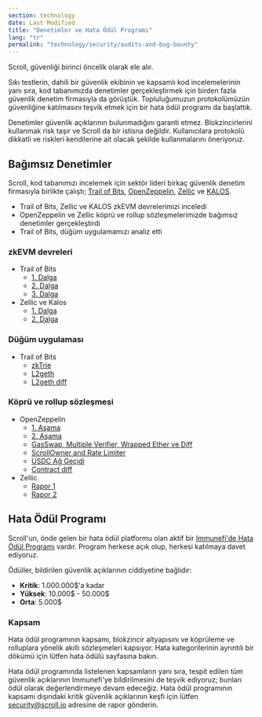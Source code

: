 ```yaml
---
section: technology
date: Last Modified
title: "Denetimler ve Hata Ödül Programı"
lang: "tr"
permalink: "technology/security/audits-and-bug-bounty"
---
```



Scroll, güvenliği birinci öncelik olarak ele alır.

Sıkı testlerin, dahili bir güvenlik ekibinin ve kapsamlı kod incelemelerinin yanı sıra, kod tabanımızda denetimler gerçekleştirmek için birden fazla güvenlik denetim firmasıyla da görüştük. Topluluğumuzun protokolümüzün güvenliğine katılmasını teşvik etmek için bir hata ödül programı da başlattık.

<Aside type="danger" title="">
  Denetimler güvenlik açıklarının bulunmadığını garanti etmez. Blokzincirlerini kullanmak risk taşır ve Scroll da bir istisna değildir. Kullanıcılara protokolü dikkatli ve riskleri kendilerine ait olacak şekilde kullanmalarını öneriyoruz.
</Aside>

## Bağımsız Denetimler

Scroll, kod tabanımızı incelemek için sektör lideri birkaç güvenlik denetim firmasıyla birlikte çalıştı; [Trail of Bits](https://www.trailofbits.com/), [OpenZeppelin](https://www.openzeppelin.com/), [Zellic](https://www.zellic.io/) ve [KALOS](https://www.kalos.xyz/).

- Trail of Bits, Zellic ve KALOS zkEVM devrelerimizi inceledi
- OpenZeppelin ve Zellic köprü ve rollup sözleşmelerimizde bağımsız denetimler gerçekleştirdi
- Trail of Bits, düğüm uygulamamızı analiz etti

### zkEVM devreleri

- Trail of Bits
   - [1. Dalga](https://github.com/trailofbits/publications/blob/master/reviews/2023-04-scroll-zkEVM-wave1-securityreview.pdf)
   - [2. Dalga](https://github.com/trailofbits/publications/blob/master/reviews/2023-08-scroll-zkEVM-wave2-securityreview.pdf)
   - [3. Dalga](https://github.com/trailofbits/publications/blob/master/reviews/2023-09-scroll-zkEVM-wave3-securityreview.pdf)
- Zellic ve Kalos
   - [1. Dalga](https://github.com/Zellic/publications/blob/master/Scroll%20zkEVM%20-%20Part%201%20-%20Audit%20Report.pdf)
   - [2. Dalga](https://github.com/Zellic/publications/blob/master/Scroll%20zkEVM%20-%20Part%202%20-%20Audit%20Report.pdf)

### Düğüm uygulaması

- Trail of Bits
   - [zkTrie](https://github.com/trailofbits/publications/blob/master/reviews/2023-07-scroll-zktrie-securityreview.pdf)
   - [L2geth](https://github.com/trailofbits/publications/blob/master/reviews/2023-08-scrollL2geth-initial-securityreview.pdf)
   - [L2geth diff](https://github.com/trailofbits/publications/blob/master/reviews/2023-08-scrollL2geth-securityreview.pdf)

### Köprü ve rollup sözleşmesi

- OpenZeppelin
   - [1. Aşama](https://blog.openzeppelin.com/scroll-layer-1-audit-1)
   - [2. Aşama](https://blog.openzeppelin.com/scroll-phase-2-audit)
   - [GasSwap, Multiple Verifier, Wrapped Ether ve Diff](https://blog.openzeppelin.com/scroll-gasswap-multiple-verifier-wrapped-ether-and-diff-audit)
   - [ScrollOwner and Rate Limiter](https://blog.openzeppelin.com/scrollowner-and-rate-limiter-audit)
   - [USDC Ağ Geçidi](https://blog.openzeppelin.com/scroll-usdc-gateway-audit)
   - [Contract diff](https://blog.openzeppelin.com/scroll-diff-audit-report)
- Zellic
   - [Rapor 1](https://github.com/Zellic/publications/blob/master/Scroll%20-%2005.26.23%20Zellic%20Audit%20Report.pdf)
   - [Rapor 2](https://github.com/Zellic/publications/blob/master/Scroll%20-%2009.27.23%20Zellic%20Audit%20Report.pdf)

## Hata Ödül Programı

Scroll'un, önde gelen bir hata ödül platformu olan aktif bir [Immunefi'de Hata Ödül Programı](https://immunefi.com/bounty/scroll/) vardır. Program herkese açık olup, herkesi katılmaya davet ediyoruz.

Ödüller, bildirilen güvenlik açıklarının ciddiyetine bağlıdır:

- **Kritik**: 1.000.000$'a kadar
- **Yüksek**: 10.000$ - 50.000$
- **Orta**: 5.000$

### Kapsam

Hata ödül programının kapsamı, blokzincir altyapısını ve köprüleme ve rolluplara yönelik akıllı sözleşmeleri kapsıyor. Hata kategorilerinin ayrıntılı bir dökümü için lütfen hata ödülü sayfasına bakın.

Hata ödül programında listelenen kapsamların yanı sıra, tespit edilen tüm güvenlik açıklarının Immunefi'ye bildirilmesini de teşvik ediyoruz; bunları ödül olarak değerlendirmeye devam edeceğiz. Hata ödül programının kapsamı dışındaki kritik güvenlik açıklarının keşfi için lütfen security@scroll.io adresine de rapor gönderin.